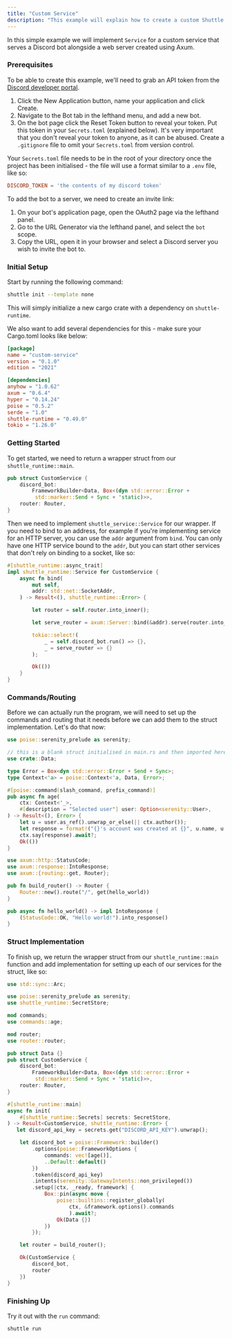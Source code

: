 ```yaml
---
title: "Custom Service"
description: "This example will explain how to create a custom Shuttle service using Poise and Axum."
---
```


In this simple example we will implement `Service` for a custom service that serves a Discord bot alongside a web server created using Axum.

### Prerequisites

To be able to create this example, we'll need to grab an API token from the [Discord developer portal](https://discord.com/developers/applications).

1. Click the New Application button, name your application and click Create.
2. Navigate to the Bot tab in the lefthand menu, and add a new bot.
3. On the bot page click the Reset Token button to reveal your token. Put this token in your `Secrets.toml` (explained below). It's very important that you don't reveal your token to anyone, as it can be abused. Create a `.gitignore` file to omit your `Secrets.toml` from version control.

Your `Secrets.toml` file needs to be in the root of your directory once the project has been initialised - the file will use a format similar to a `.env` file, like so:
```toml Secrets.toml
DISCORD_TOKEN = 'the contents of my discord token'
```

To add the bot to a server, we need to create an invite link:

1. On your bot's application page, open the OAuth2 page via the lefthand panel.
2. Go to the URL Generator via the lefthand panel, and select the `bot` scope.
3. Copy the URL, open it in your browser and select a Discord server you wish to invite the bot to.


### Initial Setup

Start by running the following command:
```bash
shuttle init --template none
```

This will simply initialize a new cargo crate with a dependency on `shuttle-runtime`.

We also want to add several dependencies for this - make sure your Cargo.toml looks like below:

```toml Cargo.toml
[package]
name = "custom-service"
version = "0.1.0"
edition = "2021"

[dependencies]
anyhow = "1.0.62"
axum = "0.6.4"
hyper = "0.14.24"
poise = "0.5.2"
serde = "1.0"
shuttle-runtime = "0.49.0"
tokio = "1.26.0"
```

### Getting Started
To get started, we need to return a wrapper struct from our `shuttle_runtime::main`.

```rust main.rs
pub struct CustomService {
    discord_bot:
        FrameworkBuilder<Data, Box<(dyn std::error::Error +
         std::marker::Send + Sync + 'static)>>,
    router: Router,
}
```

Then we need to implement `shuttle_service::Service` for our wrapper. If you need to bind to an address,
for example if you're implementing service for an HTTP server, you can use the `addr` argument from `bind`.
You can only have one HTTP service bound to the `addr`, but you can start other services that don't rely on 
binding to a socket, like so:

```rust main.rs
#[shuttle_runtime::async_trait]
impl shuttle_runtime::Service for CustomService {
    async fn bind(
        mut self,
        addr: std::net::SocketAddr,
    ) -> Result<(), shuttle_runtime::Error> {

        let router = self.router.into_inner();

        let serve_router = axum::Server::bind(&addr).serve(router.into_make_service());

        tokio::select!(
            _ = self.discord_bot.run() => {},
            _ = serve_router => {}
        );

        Ok(())
    }
}
```
### Commands/Routing
Before we can actually run the program, we will need to set up the commands and routing that it needs
 before we can add them to the struct implementation. Let's do that now:

```rust commands.rs
use poise::serenity_prelude as serenity;

// this is a blank struct initialised in main.rs and then imported here
use crate::Data;

type Error = Box<dyn std::error::Error + Send + Sync>;
type Context<'a> = poise::Context<'a, Data, Error>;

#[poise::command(slash_command, prefix_command)]
pub async fn age(
    ctx: Context<'_>,
    #[description = "Selected user"] user: Option<serenity::User>,
) -> Result<(), Error> {
    let u = user.as_ref().unwrap_or_else(|| ctx.author());
    let response = format!("{}'s account was created at {}", u.name, u.created_at());
    ctx.say(response).await?;
    Ok(())
}
```

```rust router.rs
use axum::http::StatusCode;
use axum::response::IntoResponse;
use axum::{routing::get, Router};

pub fn build_router() -> Router {
    Router::new().route("/", get(hello_world))
}

pub async fn hello_world() -> impl IntoResponse {
    (StatusCode::OK, "Hello world!").into_response()
}
```

### Struct Implementation
To finish up, we return the wrapper struct from our `shuttle_runtime::main` function and add implementation
for setting up each of our services for the struct, like so:

```rust main.rs
use std::sync::Arc;

use poise::serenity_prelude as serenity;
use shuttle_runtime::SecretStore;

mod commands;
use commands::age;

mod router;
use router::router;

pub struct Data {}
pub struct CustomService {
    discord_bot:
        FrameworkBuilder<Data, Box<(dyn std::error::Error +
         std::marker::Send + Sync + 'static)>>,
    router: Router,
}

#[shuttle_runtime::main]
async fn init(
    #[shuttle_runtime::Secrets] secrets: SecretStore,
) -> Result<CustomService, shuttle_runtime::Error> {
   let discord_api_key = secrets.get("DISCORD_API_KEY").unwrap();

    let discord_bot = poise::Framework::builder()
        .options(poise::FrameworkOptions {
            commands: vec![age()],
            ..Default::default()
        })
        .token(discord_api_key)
        .intents(serenity::GatewayIntents::non_privileged())
        .setup(|ctx, _ready, framework| {
            Box::pin(async move {
                poise::builtins::register_globally(
                    ctx, &framework.options().commands
                    ).await?;
                Ok(Data {})
            })
        });

    let router = build_router();

    Ok(CustomService {
        discord_bot,
        router
    })
}
```
### Finishing Up
Try it out with the `run` command:

```bash
shuttle run
```
